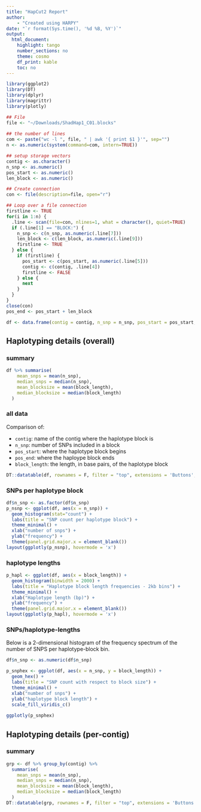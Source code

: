 ```yaml
---
title: "HapCut2 Report"
author:
    - "Created using HARPY"
date: "`r format(Sys.time(), '%d %B, %Y')`"
output:
  html_document:
    highlight: tango
    number_sections: no
    theme: cosmo
    df_print: kable
    toc: no
---
```


```r
library(ggplot2)
library(DT)
library(dplyr)
library(magrittr)
library(plotly)
```

```r
## File
file <- "~/Downloads/ShadHap1_C01.blocks"
 
## the number of lines
com <- paste("wc -l ", file, " | awk '{ print $1 }'", sep="")
n <- as.numeric(system(command=com, intern=TRUE))
```

```r
## setup storage vectors
contig <- as.character()
n_snp <- as.numeric()
pos_start <- as.numeric()
len_block <- as.numeric()

## Create connection
con <- file(description=file, open="r")

## Loop over a file connection
firstline <- TRUE
for(i in 1:n) {
  .line <- scan(file=con, nlines=1, what = character(), quiet=TRUE)
  if (.line[1] == "BLOCK:") {
    n_snp <- c(n_snp, as.numeric(.line[7]))
    len_block <- c(len_block, as.numeric(.line[9]))
    firstline <- TRUE
  } else {
    if (firstline) {
      pos_start <- c(pos_start, as.numeric(.line[5]))
      contig <- c(contig, .line[4])
      firstline <- FALSE
    } else {
      next
    }
  }
}
close(con)
pos_end <- pos_start + len_block

df <- data.frame(contig = contig, n_snp = n_snp, pos_start = pos_start, pos_end = pos_end, block_length = len_block)

```

## Haplotyping details (overall) {.tabset}
### summary
```r
df %>% summarise(
    mean_snps = mean(n_snp),
    median_snps = median(n_snp),
    mean_blocksize = mean(block_length),
    median_blocksize = median(block_length)
  )
```

### all data
Comparison of:

- `contig`: name of the contig where the haplotype block is
- `n_snp`: number of SNPs included in a block
- `pos_start`: where the haplotype block begins
- `pos_end`: where the haploype block ends
- `block_length`: the length, in base pairs, of the haplotype block

```r
DT::datatable(df, rownames = F, filter = "top", extensions = 'Buttons', options = list(dom = 'Brtip', buttons = c('csv'), scrollX = TRUE))
```

### SNPs per haplotype block
```r
df$n_snp <- as.factor(df$n_snp)
p_nsnp <- ggplot(df, aes(x = n_snp)) +
  geom_histogram(stat="count") +
  labs(title = "SNP count per haplotype block") +
  theme_minimal() +
  xlab("number of snps") +
  ylab("frequency") +
  theme(panel.grid.major.x = element_blank())
layout(ggplotly(p_nsnp), hovermode = 'x')
```

### haplotype lengths
```r
p_hapl <- ggplot(df, aes(x = block_length)) +
  geom_histogram(binwidth = 2000) +
  labs(title = "Haplotype block length frequencies - 2kb bins") +
  theme_minimal() +
  xlab("Haplotype length (bp)") +
  ylab("frequency") +
  theme(panel.grid.major.x = element_blank())
layout(ggplotly(p_hapl), hovermode = 'x')
```

### SNPs/haplotype-lengths
Below is a 2-dimensional histogram of the frequency spectrum of the number of SNPS per haplotype-block bin. 
```r
df$n_snp <- as.numeric(df$n_snp)

p_snphex <- ggplot(df, aes(x = n_snp, y = block_length)) +
  geom_hex() +
  labs(title = "SNP count with respect to block size") +
  theme_minimal() +
  xlab("number of snps") +
  ylab("haplotype block length") +
  scale_fill_viridis_c()
 
ggplotly(p_snphex)
```

## Haplotyping details (per-contig) {.tabset}

### summary
```r
grp <- df %>% group_by(contig) %>%
  summarise(
    mean_snps = mean(n_snp),
    median_snps = median(n_snp),
    mean_blocksize = mean(block_length),
    median_blocksize = median(block_length)
  )
DT::datatable(grp, rownames = F, filter = "top", extensions = 'Buttons', options = list(dom = 'Brtip', buttons = c('csv'), scrollX = TRUE))
```

